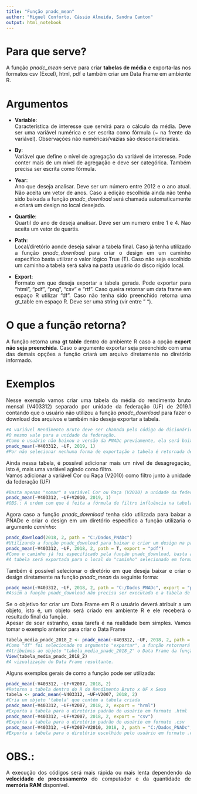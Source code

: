 ```yaml
---
title: "Função pnadc_mean"
author: "Miguel Conforto, Cássio Almeida, Sandra Canton"
output: html_notebook
---
```

# Para que serve?
<div style="text-align: justify">
  A função _pnadc_mean_ serve para criar **tabelas de média** e exporta-las nos formatos csv (Excel), html, pdf e também criar um Data Frame em ambiente R.
  
# Argumentos
<div style="text-align: justify">
* **Variable**:
<br/> Característica de interesse que servirá para o cálculo da média. Deve ser uma variável numérica e ser escrita como fórmula (~ na frente da variável). Observações não numéricas/vazias são desconsideradas.

* **By**:
<br/> Variável que define o nível de agregação da variável de interesse. Pode conter mais de um nível de agregação e deve ser categórica. Também precisa ser escrita como fórmula.

* **Year**:
<br/> Ano que deseja analisar. Deve ser um número entre 2012 e o ano atual. Não aceita um vetor de anos. Caso a edição escolhida ainda não tenha sido baixada a função _pnadc_download_ será chamada automaticamente e criará um design no local desejado.

* **Quartile**: 
<br/> Quartil do ano de deseja analisar. Deve ser um numero entre 1 e 4. Nao aceita um vetor de quartis.

* **Path**:
<br/> Local/diretório aonde deseja salvar a tabela final. Caso já tenha utilizado a função _pnadc_download_ para criar o design em um caminho específico basta utilizar o valor lógico True (T). Caso não seja escolhido um caminho a tabela será salva na pasta usuário do disco rígido local.

* **Export**:
<br/> Formato em que deseja exportar a tabela gerada. Pode exportar para "html", "pdf", "png", "csv" e "rtf". Caso queira retornar um data frame em espaço R utilizar "df". Caso não tenha sido preenchido retorna uma gt_table em espaço R. Deve ser uma string (vir entre " ").

# O que a função retorna?
<div style="text-align: justify">
  A função retorna uma **gt table** dentro do ambiente R caso a opção **export não seja preenchida**. Caso o argumento exportar seja preenchido com uma das demais opções a função criará um arquivo diretamente no diretório informado.
  
# Exemplos
<div style="text-align: justify">
  Nesse exemplo vamos criar uma tabela da média do rendimento bruto mensal (V403312) separado por unidade da federação (UF) de 2019.1 contando que o usuário não utilizou a função _pnadc_download_ para fazer o download dos arquivos e também não deseja exportar a tabela.
```r
#A variável Rendimento Bruto deve ser chamada pelo código do dicionário e vir antecedida por ~
#O mesmo vale para a unidade da federação.
#Como o usuário não baixou a versão da PNADc previamente, ela será baixada automaticamente ao executar o código e será salva no disco local.
pnadc_mean(~V403312, ~UF, 2019, 1)
#Por não selecionar nenhuma forma de exportação a tabela é retornada dentro do R.
```

<div style="text-align: justify">
  Ainda nessa tabela, é possível adicionar mais um nível de desagregação, isto é, mais uma variável agindo como filtro.
<br/> Vamos adicionar a variável Cor ou Raça (V2010) como filtro junto à unidade da federação (UF)
```r
#Basta apenas "somar" a variável Cor ou Raça (V2010) a unidade da federação (UF)
pnadc_mean(~V403312, ~UF+V2010, 2019, 1)
#OBS.: A ordem com que é feita a fórmula de filtro influência na tabela final, ou seja, o filtro ~UF+V2010 é diferente do filtro ~V2010+UF
```
<div style="text-align: justify">
  Agora caso a função _pnadc_download_ tenha sido utilizada para baixar a PNADc e criar o design em um diretório específico a função utilizaria o argumento *caminho*:

```r
pnadc_download(2018, 2, path = "C:/Dados_PNADc")
#Utilizando a função pnadc_download para baixar e criar um design na pasta "Dados_PNADc".
pnadc_mean(~V403312, ~UF, 2018, 2, path = T, export = "pdf")
#Como o caminho já foi especificado pela função pnadc_download, basta apenas colocar o valor lógico True no argumento caminho da função pnadc_mean.
#A tabela será exportada para o local do "caminho" selecionado em formato .pdf (os formatos .html, .png e .csv também são válidos).
```
<div style="text-align: justify">
  Também é possível selecionar o diretório em que deseja baixar e criar o design diretamente na função _pnadc_mean_ da seguinte forma:
  
```r
pnadc_mean(~V403312, ~UF, 2018, 2, path = "C:/Dados_PNADc", export = "pdf")
#Assim a função pnadc_download não precisa ser executada e a tabela de média é criada dentro da pasta escolhida no formato .pdf junto com o design.
```
<div style="text-align: justify">
  Se o objetivo for criar um Data Frame em R o usuário deverá atribuir a um objeto, isto é, um objeto será criado em ambiente R e ele receberá o resultado final da função.
<br/> Apesar de soar estranho, essa tarefa é na realidade bem simples. Vamos tomar o exemplo anterior para criar o Data Frame

```r
tabela_media_pnadc_2018_2 <- pnadc_mean(~V403312, ~UF, 2018, 2, path = "C:/Dados_PNADc", export = "df")
#Como "df" foi selecionado no argumento "exportar", a função retornará um Data Frame.
#Atribuímos ao objeto "tabela_media_pnadc_2018_2" o Data Frame da função, dessa forma ele ficará salvo para poder ser utilizado posteriormente.
View(tabela_media_pnadc_2018_2)
#A vizualização do Data Frame resultante.
```
<div style="text-align: justify">
  Alguns exemplos gerais de como a função pode ser utilizada:
  
```r
pnadc_mean(~V403312, ~UF+V2007, 2018, 2)
#Retorna a tabela dentro do R do Rendimento Bruto x UF x Sexo
tabela <- pnadc_mean(~V403312, ~UF+V2007, 2018, 2)
#Cria um objeto 'tabela' que contém a tabela criada
pnadc_mean(~V403312, ~UF+V2007, 2018, 2, export = "hrml")
#Exporta a tabela para o diretório padrão do usuário em formato .html
pnadc_mean(~V403312, ~UF+V2007, 2018, 2, export = "csv")
#Exporta a tabela para o diretório padrão do usuário em formato .csv
pnadc_mean(~V403312, ~UF+V2007+V2010, 2018, 2, path = "C:/Dados_PNADc",export = "csv")
#Exporta a tabela para o diretório escolhido pelo usuário em formato .csv
```

# OBS.:
<div style="text-align: justify">
A execução dos códigos será mais rápida ou mais lenta dependendo da **velocidade de processamento** do computador e da quantidade de **memória RAM** disponível.
